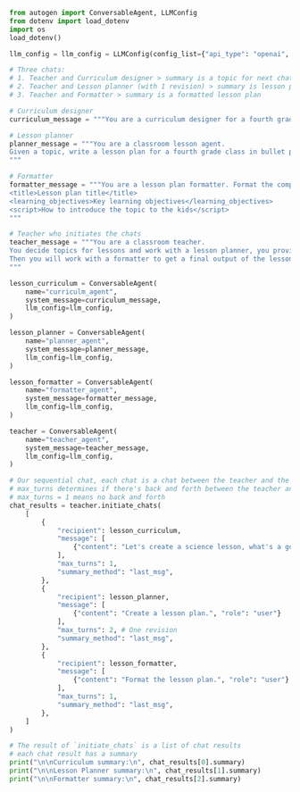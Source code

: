 ```python
from autogen import ConversableAgent, LLMConfig
from dotenv import load_dotenv
import os
load_dotenv()

llm_config = llm_config = LLMConfig(config_list={"api_type": "openai", "model": "gpt-5-nano","api_key":os.getenv("OPENAI_API_KEY")})

# Three chats:
# 1. Teacher and Curriculum designer > summary is a topic for next chat
# 2. Teacher and Lesson planner (with 1 revision) > summary is lesson plan for next chat
# 3. Teacher and Formatter > summary is a formatted lesson plan

# Curriculum designer
curriculum_message = """You are a curriculum designer for a fourth grade class. Nominate an appropriate a topic for a lesson, based on the given subject."""

# Lesson planner
planner_message = """You are a classroom lesson agent.
Given a topic, write a lesson plan for a fourth grade class in bullet points. Include the title, learning objectives, and script.
"""

# Formatter
formatter_message = """You are a lesson plan formatter. Format the complete plan as follows:
<title>Lesson plan title</title>
<learning_objectives>Key learning objectives</learning_objectives>
<script>How to introduce the topic to the kids</script>
"""

# Teacher who initiates the chats
teacher_message = """You are a classroom teacher.
You decide topics for lessons and work with a lesson planner, you provide one round of feedback on their lesson plan.
Then you will work with a formatter to get a final output of the lesson plan.
"""

lesson_curriculum = ConversableAgent(
    name="curriculm_agent",
    system_message=curriculum_message,
    llm_config=llm_config,
)

lesson_planner = ConversableAgent(
    name="planner_agent",
    system_message=planner_message,
    llm_config=llm_config,
)

lesson_formatter = ConversableAgent(
    name="formatter_agent",
    system_message=formatter_message,
    llm_config=llm_config,
)

teacher = ConversableAgent(
    name="teacher_agent",
    system_message=teacher_message,
    llm_config=llm_config,
)

# Our sequential chat, each chat is a chat between the teacher and the recipient agent
# max_turns determines if there's back and forth between the teacher and the recipient
# max_turns = 1 means no back and forth
chat_results = teacher.initiate_chats(
    [
        {
            "recipient": lesson_curriculum,
            "message": [
                {"content": "Let's create a science lesson, what's a good topic?", "role": "user"}
            ],
            "max_turns": 1,
            "summary_method": "last_msg",
        },
        {
            "recipient": lesson_planner,
            "message": [
                {"content": "Create a lesson plan.", "role": "user"}
            ],
            "max_turns": 2, # One revision
            "summary_method": "last_msg",
        },
        {
            "recipient": lesson_formatter,
            "message": [
                {"content": "Format the lesson plan.", "role": "user"}
            ],
            "max_turns": 1,
            "summary_method": "last_msg",
        },
    ]
)

# The result of `initiate_chats` is a list of chat results
# each chat result has a summary
print("\n\nCurriculum summary:\n", chat_results[0].summary)
print("\n\nLesson Planner summary:\n", chat_results[1].summary)
print("\n\nFormatter summary:\n", chat_results[2].summary)
```
 